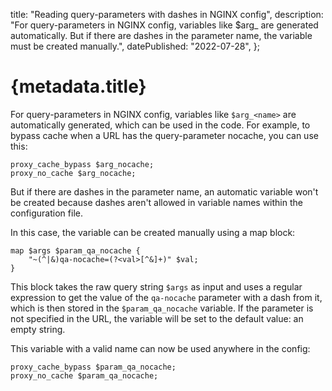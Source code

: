 
  title: "Reading query-parameters with dashes in NGINX config",
  description:
    "For query-parameters in NGINX config, variables like $arg_<name> are generated automatically. But if there are dashes in the parameter name, the variable must be created manually.",
  datePublished: "2022-07-28",
};

# {metadata.title}

For query-parameters in NGINX config, variables like `$arg_<name>` are automatically generated, which can be used in the code. For example, to bypass cache when a URL has the query-parameter nocache, you can use this:

```nginx
proxy_cache_bypass $arg_nocache;
proxy_no_cache $arg_nocache;
```

But if there are dashes in the parameter name, an automatic variable won't be created because dashes aren't allowed in variable names within the configuration file.

In this case, the variable can be created manually using a map block:

```nginx
map $args $param_qa_nocache {
    "~(^|&)qa-nocache=(?<val>[^&]+)" $val;
}
```

This block takes the raw query string `$args` as input and uses a regular expression to get the value of the `qa-nocache` parameter with a dash from it, which is then stored in the `$param_qa_nocache` variable. If the parameter is not specified in the URL, the variable will be set to the default value: an empty string.

This variable with a valid name can now be used anywhere in the config:

```nginx
proxy_cache_bypass $param_qa_nocache;
proxy_no_cache $param_qa_nocache;
```

<DatePublished dateTime={metadata.datePublished} />
